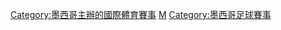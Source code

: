 [[Category:墨西哥主辦的國際體育賽事|Category:墨西哥主辦的國際體育賽事]]
[[Category:北美洲國家主辦的國際足球賽事|M]]
[[Category:墨西哥足球賽事|Category:墨西哥足球賽事]]